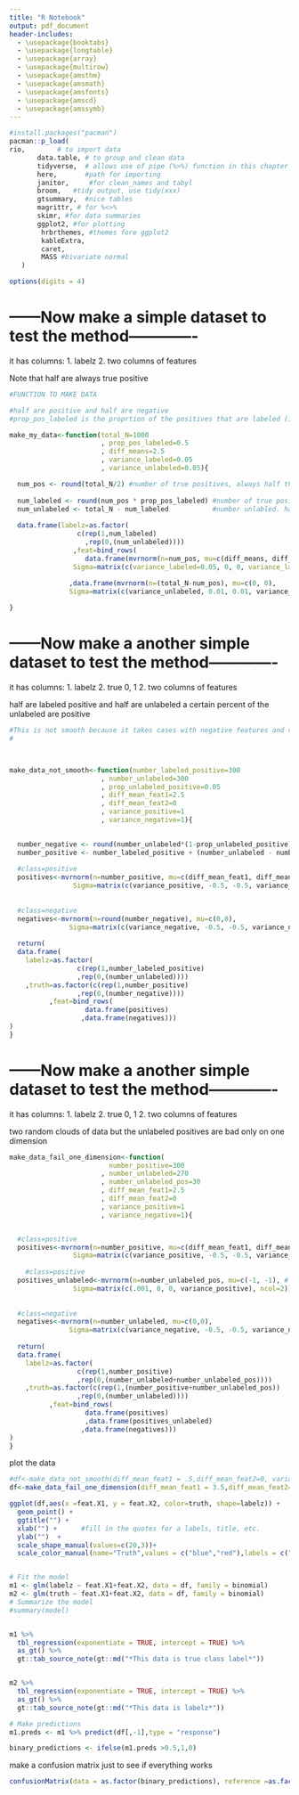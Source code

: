 ---
title: "R Notebook"
output: pdf_document
header-includes:
  - \usepackage{booktabs}
  - \usepackage{longtable}
  - \usepackage{array}
  - \usepackage{multirow}
  - \usepackage{amsthm}
  - \usepackage{amsmath}
  - \usepackage{amsfonts}
  - \usepackage{amscd}
  - \usepackage{amssymb}
---

```{r echo=FALSE}
#install.packages("pacman")
pacman::p_load(
rio,        # to import data
       data.table, # to group and clean data
       tidyverse,  # allows use of pipe (%>%) function in this chapter
       here,       #path for importing 
       janitor,     #for clean_names and tabyl
       broom,   #tidy output, use tidy(xxx)
       gtsummary,  #nice tables
       magrittr, # for %<>%
       skimr, #for data summaries
       ggplot2, #for plotting
        hrbrthemes, #themes fore ggplot2
        kableExtra,
        caret,
        MASS #bivariate normal
   ) 

options(digits = 4)
```




# ------Now make a simple dataset to test the method-------------

it has columns:
1. labelz
2. two columns of features

Note that half are always true positive
```{r}

#FUNCTION TO MAKE DATA  

#half are positive and half are negative
#prop_pos_labeled is the proprtion of the positives that are labeled (ie correctly labeled). The rest are unlabeled (naive negative)

make_my_data<-function(total_N=1000
                       , prop_pos_labeled=0.5
                       , diff_means=2.5
                       , variance_labeled=0.05
                       , variance_unlabeled=0.05){

  num_pos <- round(total_N/2) #number of true positives, always half the dataset
  
  num_labeled <- round(num_pos * prop_pos_labeled) #number of true positives labeled positive
  num_unlabeled <- total_N - num_labeled           #number unlabled. has some positive and all the negative
  
  data.frame(labelz=as.factor(
                 c(rep(1,num_labeled)
                   ,rep(0,(num_unlabeled))))
                ,feat=bind_rows(
                   data.frame(mvrnorm(n=num_pos, mu=c(diff_means, diff_means), # true positives
                Sigma=matrix(c(variance_labeled=0.05, 0, 0, variance_labeled=0.05), ncol=2)))
              
               ,data.frame(mvrnorm(n=(total_N-num_pos), mu=c(0, 0),
               Sigma=matrix(c(variance_unlabeled, 0.01, 0.01, variance_unlabeled), ncol=2)))))  #unlabeleds

}

```


# ------Now make a another simple dataset to test the method-------------

it has columns:
1. labelz
2. true 0, 1 
2. two columns of features

half are labeled positive and half are unlabeled
a certain percent of the unlabeled are positive
```{r}

#This is not smooth because it takes cases with negative features and calls them positive
#



make_data_not_smooth<-function(number_labeled_positive=300
                       , number_unlabeled=300
                       , prop_unlabeled_positive=0.05
                       , diff_mean_feat1=2.5
                       , diff_mean_feat2=0
                       , variance_positive=1
                       , variance_negative=1){

 
  number_negative <- round(number_unlabeled*(1-prop_unlabeled_positive))       
  number_positive <- number_labeled_positive + (number_unlabeled - number_negative)
    
  #class=positive
  positives<-mvrnorm(n=number_positive, mu=c(diff_mean_feat1, diff_mean_feat2), # true positives
                Sigma=matrix(c(variance_positive, -0.5, -0.5, variance_positive), ncol=2))
  
  
  #class=negative
  negatives<-mvrnorm(n=round(number_negative), mu=c(0,0),
               Sigma=matrix(c(variance_negative, -0.5, -0.5, variance_negative), ncol=2))
  
  return(
  data.frame(
    labelz=as.factor(
                 c(rep(1,number_labeled_positive)
                 ,rep(0,(number_unlabeled))))
    ,truth=as.factor(c(rep(1,number_positive)
                 ,rep(0,(number_negative))))
          ,feat=bind_rows(
                   data.frame(positives)
                  ,data.frame(negatives)))
)
}

```


# ------Now make a another simple dataset to test the method-------------

it has columns:
1. labelz
2. true 0, 1 
2. two columns of features

two random clouds of data but the unlabeled positives are bad only on one dimension

```{r}



make_data_fail_one_dimension<-function(
                         number_positive=300
                       , number_unlabeled=270
                       , number_unlabeled_pos=30
                       , diff_mean_feat1=2.5
                       , diff_mean_feat2=0
                       , variance_positive=1
                       , variance_negative=1){


  #class=positive
  positives<-mvrnorm(n=number_positive, mu=c(diff_mean_feat1, diff_mean_feat2), # true positives
                Sigma=matrix(c(variance_positive, -0.5, -0.5, variance_positive), ncol=2))
  
    #class=positive
  positives_unlabeled<-mvrnorm(n=number_unlabeled_pos, mu=c(-1, -1), # true positives
                Sigma=matrix(c(.001, 0, 0, variance_positive), ncol=2))
 
  
  #class=negative
  negatives<-mvrnorm(n=number_unlabeled, mu=c(0,0),
               Sigma=matrix(c(variance_negative, -0.5, -0.5, variance_negative), ncol=2))
  
  return(
  data.frame(
    labelz=as.factor(
                 c(rep(1,number_positive)
                 ,rep(0,(number_unlabeled+number_unlabeled_pos))))
    ,truth=as.factor(c(rep(1,(number_positive+number_unlabeled_pos))
                 ,rep(0,(number_unlabeled))))
          ,feat=bind_rows(
                   data.frame(positives)
                   ,data.frame(positives_unlabeled)
                  ,data.frame(negatives)))
)
}

```



plot the data
```{r}

#df<-make_data_not_smooth(diff_mean_feat1 = .5,diff_mean_feat2=0, variance_negative=2)
df<-make_data_fail_one_dimension(diff_mean_feat1 = 3.5,diff_mean_feat2=0, variance_negative=1)

ggplot(df,aes(x =feat.X1, y = feat.X2, color=truth, shape=labelz)) + 
  geom_point() +
  ggtitle("") +
  xlab("") +      #fill in the quotes for a labels, title, etc.
  ylab("")  + 
  scale_shape_manual(values=c(20,3))+
  scale_color_manual(name="Truth",values = c("blue","red"),labels = c("Negative","Positive"))


# Fit the model
m1 <- glm(labelz ~ feat.X1+feat.X2, data = df, family = binomial)
m2 <- glm(truth ~ feat.X1+feat.X2, data = df, family = binomial)
# Summarize the model
#summary(model)


m1 %>% 
  tbl_regression(exponentiate = TRUE, intercept = TRUE) %>% 
  as_gt() %>%
  gt::tab_source_note(gt::md("*This data is true class label*"))


m2 %>% 
  tbl_regression(exponentiate = TRUE, intercept = TRUE) %>% 
  as_gt() %>%
  gt::tab_source_note(gt::md("*This data is labelz*"))
```


```{r}

# Make predictions
m1.preds <- m1 %>% predict(df[,-1],type = "response")

binary_predictions <- ifelse(m1.preds >0.5,1,0)


```


make a confusion matrix just to see if everything works
```{r}
confusionMatrix(data = as.factor(binary_predictions), reference =as.factor(df$labelz))
```



